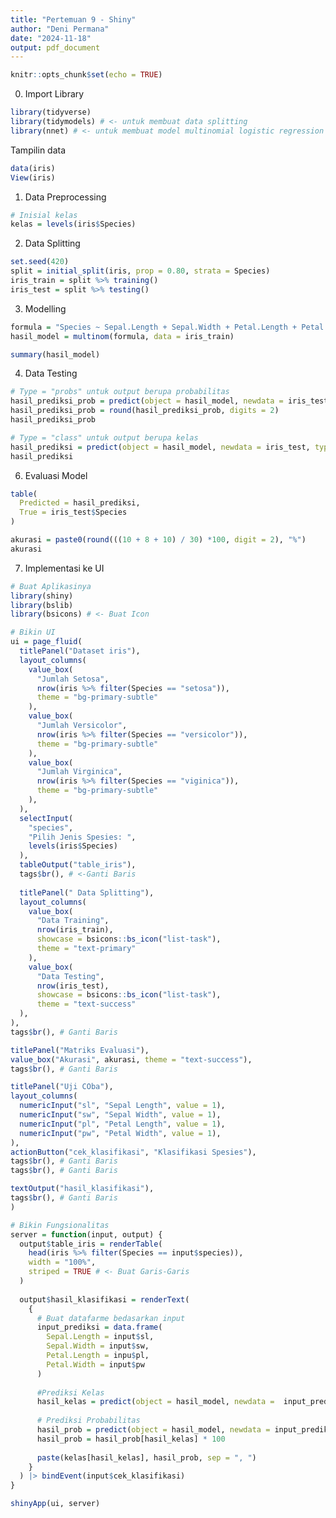 ```yaml
---
title: "Pertemuan 9 - Shiny"
author: "Deni Permana"
date: "2024-11-18"
output: pdf_document
---
```


```r
knitr::opts_chunk$set(echo = TRUE)
```

0. Import Library

```r
library(tidyverse)
library(tidymodels) # <- untuk membuat data splitting
library(nnet) # <- untuk membuat model multinomial logistic regression
```

Tampilin data

```r
data(iris)
View(iris)
```

1. Data Preprocessing

```r
# Inisial kelas
kelas = levels(iris$Species)
```

2. Data Splitting

```r
set.seed(420)
split = initial_split(iris, prop = 0.80, strata = Species)
iris_train = split %>% training()
iris_test = split %>% testing()
```

3. Modelling

```r
formula = "Species ~ Sepal.Length + Sepal.Width + Petal.Length + Petal.Width"
hasil_model = multinom(formula, data = iris_train)

summary(hasil_model)
```

4. Data Testing

```r
# Type = "probs" untuk output berupa probabilitas
hasil_prediksi_prob = predict(object = hasil_model, newdata = iris_test, type = "probs")
hasil_prediksi_prob = round(hasil_prediksi_prob, digits = 2)
hasil_prediksi_prob

# Type = "class" untuk output berupa kelas
hasil_prediksi = predict(object = hasil_model, newdata = iris_test, type = "class")
hasil_prediksi
```

6. Evaluasi Model

```r
table(
  Predicted = hasil_prediksi,
  True = iris_test$Species
)

akurasi = paste0(round(((10 + 8 + 10) / 30) *100, digit = 2), "%")
akurasi
```

7. Implementasi ke UI

```r
# Buat Aplikasinya
library(shiny)
library(bslib)
library(bsicons) # <- Buat Icon
```

```r
# Bikin UI
ui = page_fluid(
  titlePanel("Dataset iris"),
  layout_columns(
    value_box(
      "Jumlah Setosa",
      nrow(iris %>% filter(Species == "setosa")),
      theme = "bg-primary-subtle"
    ),
    value_box(
      "Jumlah Versicolor",
      nrow(iris %>% filter(Species == "versicolor")),
      theme = "bg-primary-subtle"
    ),
    value_box(
      "Jumlah Virginica",
      nrow(iris %>% filter(Species == "viginica")),
      theme = "bg-primary-subtle"
    ),
  ),
  selectInput(
    "species",
    "Pilih Jenis Spesies: ",
    levels(iris$Species)
  ),
  tableOutput("table_iris"),
  tags$br(), # <-Ganti Baris
  
  titlePanel(" Data Splitting"),
  layout_columns(
    value_box(
      "Data Training",
      nrow(iris_train),
      showcase = bsicons::bs_icon("list-task"),
      theme = "text-primary"
    ),
    value_box(
      "Data Testing",
      nrow(iris_test),
      showcase = bsicons::bs_icon("list-task"),
      theme = "text-success"
  ),
),
tags$br(), # Ganti Baris

titlePanel("Matriks Evaluasi"),
value_box("Akurasi", akurasi, theme = "text-success"),
tags$br(), # Ganti Baris

titlePanel("Uji COba"),
layout_columns(
  numericInput("sl", "Sepal Length", value = 1),
  numericInput("sw", "Sepal Width", value = 1),
  numericInput("pl", "Petal Length", value = 1),
  numericInput("pw", "Petal Width", value = 1),
),
actionButton("cek_klasifikasi", "Klasifikasi Spesies"),
tags$br(), # Ganti Baris
tags$br(), # Ganti Baris

textOutput("hasil_klasifikasi"),
tags$br(), # Ganti Baris
)

# Bikin Fungsionalitas
server = function(input, output) {
  output$table_iris = renderTable(
    head(iris %>% filter(Species == input$species)),
    width = "100%",
    striped = TRUE # <- Buat Garis-Garis
  )
  
  output$hasil_klasifikasi = renderText(
    {
      # Buat datafarme bedasarkan input
      input_prediksi = data.frame(
        Sepal.Length = input$sl,
        Sepal.Width = input$sw,
        Petal.Length = inpu$pl,
        Petal.Width = input$pw
      )
      
      #Prediksi Kelas
      hasil_kelas = predict(object = hasil_model, newdata =  input_prediksi, type = "class")
      
      # Prediksi Probabilitas
      hasil_prob = predict(object = hasil_model, newdata = input_prediksi, type = "prob")
      hasil_prob = hasil_prob[hasil_kelas] * 100
      
      paste(kelas[hasil_kelas], hasil_prob, sep = ", ")
    }
  ) |> bindEvent(input$cek_klasifikasi)
} 

shinyApp(ui, server)
```


